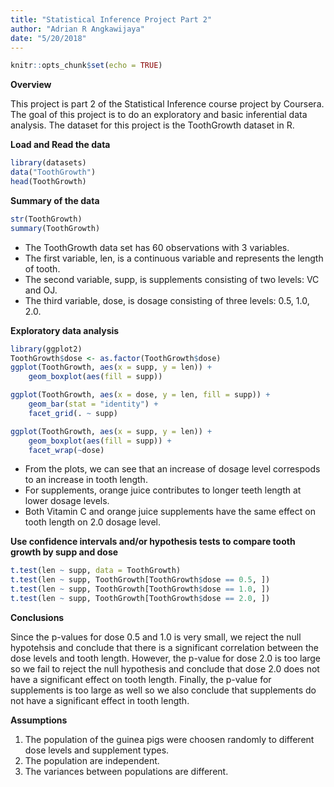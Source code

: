 ```yaml
---
title: "Statistical Inference Project Part 2"
author: "Adrian R Angkawijaya"
date: "5/20/2018"
---
```


```r
knitr::opts_chunk$set(echo = TRUE)
```
**Overview**

This project is part 2 of the Statistical Inference course project by Coursera. The goal of this project is to do an exploratory and basic inferential data analysis. The dataset for this project is the ToothGrowth dataset in R.

**Load and Read the data**
```r
library(datasets)
data("ToothGrowth")
head(ToothGrowth)
```

**Summary of the data**
```r
str(ToothGrowth)
summary(ToothGrowth)
```
* The ToothGrowth data set has 60 observations with 3 variables.
* The first variable, len, is a continuous variable and represents the length of tooth.
* The second variable, supp, is supplements consisting of two levels: VC and OJ.
* The third variable, dose, is dosage consisting of three levels: 0.5, 1.0, 2.0.

**Exploratory data analysis**
```r
library(ggplot2)
ToothGrowth$dose <- as.factor(ToothGrowth$dose)
ggplot(ToothGrowth, aes(x = supp, y = len)) +
    geom_boxplot(aes(fill = supp)) 

ggplot(ToothGrowth, aes(x = dose, y = len, fill = supp)) +
    geom_bar(stat = "identity") +
    facet_grid(. ~ supp)

ggplot(ToothGrowth, aes(x = supp, y = len)) +
    geom_boxplot(aes(fill = supp)) +
    facet_wrap(~dose)
```

* From the plots, we can see that an increase of dosage level correspods to an increase in tooth length.
* For supplements, orange juice contributes to longer teeth length at lower dosage levels.
* Both Vitamin C and orange juice supplements have the same effect on tooth length on 2.0 dosage level.

**Use confidence intervals and/or hypothesis tests to compare tooth growth by supp and dose**
```r
t.test(len ~ supp, data = ToothGrowth)
t.test(len ~ supp, ToothGrowth[ToothGrowth$dose == 0.5, ])
t.test(len ~ supp, ToothGrowth[ToothGrowth$dose == 1.0, ])
t.test(len ~ supp, ToothGrowth[ToothGrowth$dose == 2.0, ])
```
**Conclusions**

Since the p-values for dose 0.5 and 1.0 is very small, we reject the null hypotehsis and conclude that there is a significant correlation between the dose levels and tooth length. However, the p-value for dose 2.0 is too large so we fail to reject the null hypothesis and conclude that dose 2.0 does not have a significant effect on tooth length.
Finally, the p-value for supplements is too large as well so we also conclude that supplements do not have a significant effect in tooth length.

**Assumptions**

1. The population of the guinea pigs were choosen randomly to different dose levels and supplement types.
2. The population are independent.
3. The variances between populations are different.